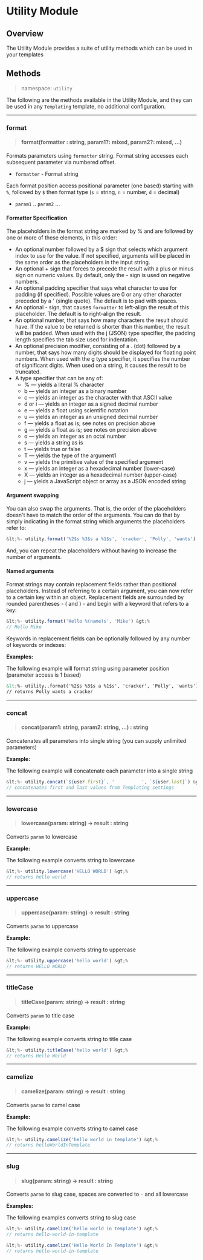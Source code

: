 
# Utility Module

## Overview
The Utility Module provides a suite of utility methods which can be used in your templates

## Methods
> namespace: `utility`

The following are the methods available in the Utility Module, and they can be used in any `Templating` template, no additional configuration.

*****

### format
> #### format(formatter : string, param1?: mixed, param2?: mixed, ...)
Formats parameters using `formatter` string. Format string accesses each subsequent parameter via numbered offset.

- `formatter` - Format string

Each format position access positional parameter (one based) starting with `%`, followed by `$` then format type (`s` = string, `n` = number, `d` = decimal)

- `param1` .. `param2` ...

#### Formatter Specification
The placeholders in the format string are marked by % and are followed by one or more of these elements, in this order:

- An optional number followed by a $ sign that selects which argument index to use for the value. If not specified, arguments will be placed in the same order as the placeholders in the input string.
- An optional + sign that forces to precede the result with a plus or minus sign on numeric values. By default, only the - sign is used on negative numbers.
- An optional padding specifier that says what character to use for padding (if specified). Possible values are 0 or any other character preceded by a ' (single quote). The default is to pad with spaces.
- An optional - sign, that causes `formatter` to left-align the result of this placeholder. The default is to right-align the result.
- An optional number, that says how many characters the result should have. If the value to be returned is shorter than this number, the result will be padded. When used with the j (JSON) type specifier, the padding length specifies the tab size used for indentation.
- An optional precision modifier, consisting of a . (dot) followed by a number, that says how many digits should be displayed for floating point numbers. When used with the g type specifier, it specifies the number of significant digits. When used on a string, it causes the result to be truncated.
- A type specifier that can be any of:
    - % — yields a literal % character
    - b — yields an integer as a binary number
    - c — yields an integer as the character with that ASCII value
    - d or i — yields an integer as a signed decimal number
    - e — yields a float using scientific notation
    - u — yields an integer as an unsigned decimal number
    - f — yields a float as is; see notes on precision above
    - g — yields a float as is; see notes on precision above
    - o — yields an integer as an octal number
    - s — yields a string as is
    - t — yields true or false
    - T — yields the type of the argument1
    - v — yields the primitive value of the specified argument
    - x — yields an integer as a hexadecimal number (lower-case)
    - X — yields an integer as a hexadecimal number (upper-case)
    - j — yields a JavaScript object or array as a JSON encoded string

#### Argument swapping
You can also swap the arguments. That is, the order of the placeholders doesn't have to match the order of the arguments. You can do that by simply indicating in the format string which arguments the placeholders refer to:

```javascript
&lt;%- utility.format('%2$s %3$s a %1$s', 'cracker', 'Polly', 'wants') &gt;%
```

And, you can repeat the placeholders without having to increase the number of arguments.

#### Named arguments
Format strings may contain replacement fields rather than positional placeholders. Instead of referring to a certain argument, you can now refer to a certain key within an object. Replacement fields are surrounded by rounded parentheses - ( and ) - and begin with a keyword that refers to a key:

```javascript
&lt;%- utility.format('Hello %(name)s', 'Mike') &gt;%
// Hello Mike
```

Keywords in replacement fields can be optionally followed by any number of keywords or indexes:

**Examples:**

The following example will format string using parameter position (parameter access is 1 based)

```markdown
&lt;%- utility..format('%2$s %3$s a %1$s', 'cracker', 'Polly', 'wants')
// returns Polly wants a cracker
```

*****

### concat
> #### concat(param1: string, param2: string, ...) : string
Concatenates all parameters into single string (you can supply unlimited parameters)

**Example:**

The following example will concatenate each parameter into a single string

```javascript
&lt;%- utility.concat(`${user.first}`, '          ', `${user.last}`) &gt;%
// concatenates first and last values from Templating settings
```

*****

### lowercase
> #### lowercase(param: string) -> result : string
Converts `param` to lowercase

**Example:**

The following example converts string to lowercase

```javascript
&lt;%- utility.lowercase('HELLO WORLD') &gt;%
// returns hello world
```

*****

### uppercase
> #### uppercase(param: string) -> result : string
Converts `param` to uppercase

**Example:**

The following example converts string to uppercase

```javascript
&lt;%- utility.uppercase('hello world') &gt;%
// returns HELLO WORLD
```

*****

### titleCase
> #### titleCase(param: string) -> result : string
Converts `param` to title case

**Example:**

The following example converts string to title case

```javascript
&lt;%- utility.titleCase('hello world') &gt;%
// returns Hello World
```

*****

### camelize
> #### camelize(param: string) -> result : string
Converts `param` to camel case

**Example:**

The following example converts string to camel case

```javascript
&lt;%- utility.camelize('hello world in template') &gt;%
// returns helloWorldInTemplate
```

*****

### slug
> #### slug(param: string) -> result : string
Converts `param` to slug case, spaces are converted to `-` and all lowercase

**Examples:**

The following examples converts string to slug case

```javascript
&lt;%- utility.camelize('hello world in template') &gt;%
// returns hello-world-in-template

&lt;%- utility.camelize('Hello World In Template') &gt;%
// returns hello-world-in-template
```
